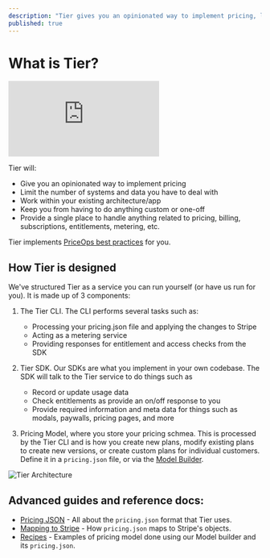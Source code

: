 ```yaml
---
description: "Tier gives you an opinionated way to implement pricing, limits the number of systems and data you have to deal with, works within your existing architecture/app, keeps you from having to do anything custom or one-off, provides a single place to handle anything related to pricing, billing, subscriptions, entitlements, metering, etc."
published: true
---
```


# What is Tier?

<iframe
  className="w-full aspect-video"
  src="https://www.youtube.com/embed/aSiX8sv0--4"
  title="YouTube video player"
  frameBorder="0"
  allow="accelerometer; autoplay; clipboard-write; encrypted-media; gyroscope; picture-in-picture; web-share"
  allowFullScreen
></iframe>

Tier will:

- Give you an opinionated way to implement pricing
- Limit the number of systems and data you have to deal with
- Work within your existing architecture/app
- Keep you from having to do anything custom or one-off
- Provide a single place to handle anything related to pricing, billing, subscriptions, entitlements, metering, etc.

Tier implements [PriceOps best practices](https://priceops.org/) for you.

## How Tier is designed

We've structured Tier as a service you can run yourself (or have us run for you). It is made up of 3 components:

1. The Tier CLI. The CLI performs several tasks such as:

   - Processing your pricing.json file and applying the changes to Stripe
   - Acting as a metering service
   - Providing responses for entitlement and access checks from the SDK

2. Tier SDK. Our SDKs are what you implement in your own codebase. The SDK will talk to the Tier service to do things such as

   - Record or update usage data
   - Check entitlements as provide an on/off response to you
   - Provide required information and meta data for things such as modals, paywalls, pricing pages, and more

3. Pricing Model, where you store your pricing schmea. This is processed by the Tier CLI and is how you create new plans, modify existing plans to create new versions, or create custom plans for individual customers. Define it in a `pricing.json` file, or via the [Model Builder](https://model.tier.run/).

![Tier Architecture](/images/getting-started/architecture.webp)

## Advanced guides and reference docs:

- [Pricing JSON](/docs/pricing-json) - All about the `pricing.json` format that Tier uses.
- [Mapping to Stripe](/docs/miscellaneous/stripe-mapping) - How `pricing.json` maps to Stripe's objects.
- [Recipes](/docs/recipes) - Examples of pricing model done using our Model builder and its `pricing.json`.
